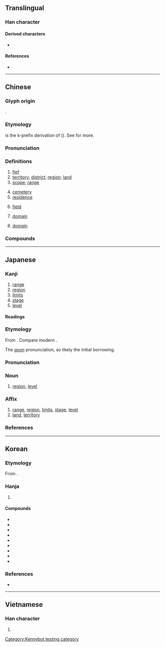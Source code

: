 {{character info}}
==Translingual==

===Han character===
{{Han char|rn=32|rad=土|as=08|sn=11|four=43150|canj=GIRM|ids=⿰土或}}

====Derived characters====
* {{l|mul|[[𪅫]]}}

====References====
* {{Han ref|kx=0230.170|dkj=05158|dj=0466.270|hdz=10451.020|uh=57DF|ud=22495|bh=B0EC|bd=45292}}

----

==Chinese==
{{zh-forms}}

===Glyph origin===
{{Han etyl}}
{{Han compound|土|或|ls=psc|c1=s|c2=p}}.

===Etymology===
{{och-l|國|state}} is the k-prefix derivation of {{och-l|域|territory}} ({{zh-ref|Schuessler, 2007}}). See {{zh-l|*國}} for more.

===Pronunciation===
{{zh-pron
|m=yù
|m-s=üo2
|c=wik6
|c-t=vet5,vak2
|g=
|h=pfs=vet
|j=yeh4
|mb=ṳ̆
|md=ĭk
|mn=qz:ia̍k/tw,xm,zz:e̍k/qz:hia̍k/tw,xm,zz:he̍k
|mn-t=hog8
|w=5hhioq,5hhyq
|x=y6
|mc=y
|oc=y
|ma=
|cat=n
}}

===Definitions===
{{zh-hanzi}}

# [[fief]]
# [[territory]]; [[district]]; [[region]]; [[land]]
# [[scope]]; [[range]]
#: {{zh-x|定義域|domain}}
#: {{zh-x|值域|range}}
# [[cemetery]]
# [[residence]]
# {{lb|zh|mathematics}} [[field]]
# {{lb|zh|computing}} [[domain]]
#: {{zh-x|域名|[[domain name|'''domain''' name]]}}
# {{lb|zh|taxonomy}} [[domain]]

===Compounds===
{{zh-der|不分畛域|仙域|兆域|全域|全天域|兩河流域|區域|區域網路|區域聯防|區域計畫|區域變質|地域|地域性|地域觀念|域中|域外|塋域|境域|壽域|封域|專屬海域|寰域|日域|殊方異域|殊方絕域|水域|流域|海域|珠江流域|生活領域|畛域|異域|疆域|管制區域|管制空域|粵江流域|絕域|絕域殊方|絕域異方|經濟海域|罰球區域|聖域|西域|西域記|遐方絕域|邦域|音域|領域|鬼域}}

----

==Japanese==

===Kanji===
{{ja-kanji|grade=6|rs=土08}}

# [[range]]
# [[region]]
# [[limits]]
# [[stage]]
# [[level]]

====Readings====
{{ja-readings
|goon=いき<ゐき
|kanon=よく
}}

===Etymology===
{{ja-kanjitab|いき|yomi=goon}}
From {{der|ja|ltc|sort=いき|-}} {{ltc-l|域}}.  Compare modern {{cog|yue|域|tr=wik<sup>6</sup>|pos={{IPAfont|/wɪk̚²/}}}}.

The ''[[呉音#Japanese|goon]]'' pronunciation, so likely the initial borrowing.

===Pronunciation===
{{ja-pron|いき|acc=1|acc_ref=DJR|y=goon}}

===Noun===
{{ja-noun|いき|hhira=ゐき}}

# [[region]], [[level]]

===Affix===
{{ja-pos|affix|いき|hhira=ゐき}}

# [[range]], [[region]], [[limits]], [[stage]], [[level]]
# [[land]], [[territory]]

===References===
<references/>

----

==Korean==

===Etymology===
From {{der|ko|ltc|-}} {{ltc-l|域|id=1}}. {{hanja-hunmong|역〮|yek|地理#상06B}}

===Hanja===
{{ko-hanja-search}}
{{ko-hanja|지경|역}}

# {{hanja form of|역|[[region]]}}

====Compounds====
{{der-top3|Compounds}}
* {{ko-l|광역|廣域}}
* {{ko-l|구역|區域}}
* {{ko-l|권역|圈域}}
* {{ko-l|영역|領域}}
* {{ko-l|지역|地域}}
* {{ko-l|역내|域內}}
* {{ko-l|해역|海域}}
* {{ko-l|수역|水域}}
* {{ko-l|유역|流域}}
{{der-bottom}}

===References===
* {{R:hanjadoc|1826}}

----

==Vietnamese==

===Han character===
{{vi-readings|reading=vực, bực, vác, vặc, vức|rs=土08}}

# {{rfdef|vi|sort=土08}}

[[Category:Kennybot testing category]]